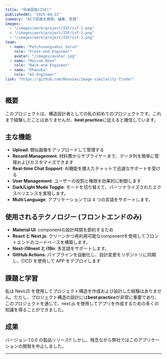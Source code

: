```yaml
---
title: "早楽図面(ISF)"
publishedAt: "2025-04-22"
summary: "AIで図面を検索、編集、管理"
images:
  - "/images/work/project/ISF/isf-1.png"
  - "/images/work/project/ISF/isf-2.png"
  - "/images/work/project/ISF/isf-3.png"
team:
  - name: "Petchsoongsakul Sarun"
    role: "Front-end Engineer"
    avatar: "/images/avatar.jpg"
  - name: "Malcom Rose"
    role: "Back-end Engineer"
  - name: "Dhanuka"
    role: "AI Engineer"
link: "https://github.com/Moonies/image-similarity-finder"
---
```


## 概要

このプロジェクトは、構造設計者としての私の初めてのプロジェクトです。これまで経験したことはありませんが、**best practice**に従えると確信しています。

## 主な機能

- **Upload**: 類似画像をアップロードして管理する
- **Record Management**: 材料費からサプライヤーまで、データ列を簡単に管理およびカスタマイズできます
- **Real-time Chat Support**: AI機能を備えたチャットで迅速なサポートを受ける
- **User Management**: ユーザーの役割と権限を効果的に制御します
- **Dark/Light Mode Toggle**: モードを切り替えて、パーソナライズされたエクスペリエンスを実現します。
- **Multi Language**: アプリケーションでは 4 つの言語をサポートします。

## 使用されるテクノロジー (フロントエンドのみ)

- **Material UI**: componentの設計時間を節約するため
- **React と Next.js**: クリーンかつ再利用可能なcomponentを使用してフロントエンドのコードベースを構築します。
- **Next-i18next と i18n**: 多言語をサポートします。
- **GitHub Actions**: パイプラインを自動化し、設計変更をリポジトリに同期し、CICD を使用して APP をデプロイします

## 課題と学習

私は NextJS を使用してプロジェクト構造を作成および設計した経験はありません。ただし、プロジェクト構造の設計には**best practice**が非常に重要であり、このプロジェクトを通じて、next.js を使用してアプリを作成するための多くの知識を得ることができました。

## 成果

バージョン 1.0.0 の製品リリース!! しかし、残念ながら弊社ではこのアプリケーションの開発を中止しました。

---